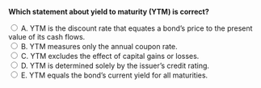 ::: {.question-block}

<form onsubmit="event.preventDefault(); checkAnswer('module6_mcq_q77')" data-correct-answer="A">
<strong style="display: block;">Which statement about yield to maturity (YTM) is correct?</strong>

<label><input type="radio" name="module6_mcq_q77" value="A"> A. YTM is the discount rate that equates a bond’s price to the present value of its cash flows.</label><br>
<label><input type="radio" name="module6_mcq_q77" value="B"> B. YTM measures only the annual coupon rate.</label><br>
<label><input type="radio" name="module6_mcq_q77" value="C"> C. YTM excludes the effect of capital gains or losses.</label><br>
<label><input type="radio" name="module6_mcq_q77" value="D"> D. YTM is determined solely by the issuer’s credit rating.</label><br>
<label><input type="radio" name="module6_mcq_q77" value="E"> E. YTM equals the bond’s current yield for all maturities.</label><br>
</form>

<div id="feedback-module6_mcq_q77" class="feedback" style="display:none;">
✅ Correct: A. YTM is the internal rate of return on a bond’s total future payments.
</div>

:::
